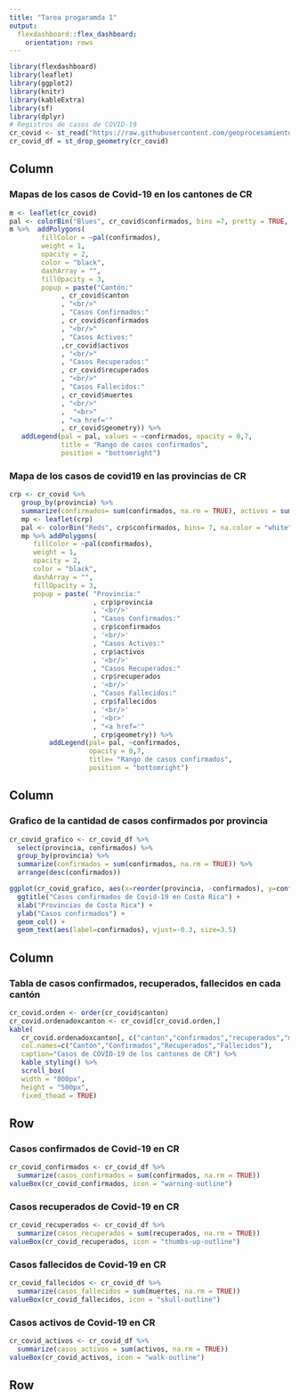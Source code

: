 ---
title: "Tarea progaramda 1"
output: 
  flexdashboard::flex_dashboard:
    orientation: rows
---

```{r setup, include=FALSE}
library(flexdashboard)
library(leaflet)
library(ggplot2)
library(knitr)
library(kableExtra)
library(sf)
library(dplyr)
# Registros de casos de COVID-19
cr_covid <- st_read("https://raw.githubusercontent.com/geoprocesamiento-2020i/datos/master/covid19/casos/cr/cr-covid19-cantones.geojson")
cr_covid_df = st_drop_geometry(cr_covid)
```

Column {.sidebar data-width=600}
-----------------------------------------------------------------------

### Mapas de los casos de Covid-19 en los cantones de CR

```{r}
m <- leaflet(cr_covid)
pal <- colorBin("Blues", cr_covid$confirmados, bins =7, pretty = TRUE, na.color = "white")
m %>%  addPolygons(
        fillColor = ~pal(confirmados),
        weight = 1,
        opacity = 2,
        color = "black",
        dashArray = "",
        fillOpacity = 3,
        popup = paste("Cantón:"
             , cr_covid$canton
             , "<br/>"
             , "Casos Confirmados:"
             , cr_covid$confirmados
             , "<br/>"
             , "Casos Activos:"
             ,cr_covid$activos
             , "<br/>"
             , "Casos Recuperados:"
             , cr_covid$recuperados
             , "<br/>"
             , "Casos Fallecidos:"
             , cr_covid$muertes
             , "<br/>"
             ,  "<br>"
             , "<a href='"
             , cr_covid$geometry)) %>%
   addLegend(pal = pal, values = ~confirmados, opacity = 0,7,
             title = "Rango de casos confirmados",
             position = "bottomright")
```

### Mapa de los casos de covid19 en las provincias de CR

```{r}
crp <- cr_covid %>%
   group_by(provincia) %>%
   summarize(confirmados= sum(confirmados, na.rm = TRUE), activos = sum(activos, na.rm = TRUE), fallecidos= sum(muertes, na.rm = TRUE), recuperados= sum(recuperados, na.rm = TRUE))
   mp <- leaflet(crp)
   pal <- colorBin("Reds", crp$confirmados, bins= 7, na.color = "white")
   mp %>% addPolygons(
      fillColor = ~pal(confirmados),
      weight = 1,
      opacity = 2,
      color = "black",
      dashArray = "",
      fillOpacity = 3,
      popup = paste( "Provincia:"
                     , crp$provincia
                     , '<br/>'
                     , "Casos Confirmados:"
                     , crp$confirmados
                     , '<br/>'
                     , "Casos Activos:"
                     , crp$activos
                     , '<br/>'
                     , "Casos Recuperados:"
                     , crp$recuperados
                     , '<br/>'
                     , "Casos Fallecidos:"
                     , crp$fallecidos
                     , '<br/>'
                     , '<br>'
                     , "<a href='"
                     , crp$geometry)) %>%
          addLegend(pal= pal, ~confirmados,
                    opacity = 0,7,
                    title= "Rango de casos confirmados",
                    position = "bottomright")
```

Column {data-width=1200}
-----------------------------------------------------------------------

### Grafico de la cantidad de casos confirmados por provincia

```{r}
cr_covid_grafico <- cr_covid_df %>% 
  select(provincia, confirmados) %>% 
  group_by(provincia) %>% 
  summarize(confirmados = sum(confirmados, na.rm = TRUE)) %>% 
  arrange(desc(confirmados))

ggplot(cr_covid_grafico, aes(x=reorder(provincia, -confirmados), y=confirmados)) +
  ggtitle("Casos confirmados de Covid-19 en Costa Rica") +
  xlab("Provincias de Costa Rica") + 
  ylab("Casos confirmados") +  
  geom_col() +
  geom_text(aes(label=confirmados), vjust=-0.3, size=3.5)
```


Column {data-width=800}
-----------------------------------------------------------------------

### Tabla de casos confirmados, recuperados, fallecidos en cada cantón

```{r}
cr_covid.orden <- order(cr_covid$canton)
cr_covid.ordenadoxcanton <- cr_covid[cr_covid.orden,]
kable(
   cr_covid.ordenadoxcanton[, c("canton","confirmados","recuperados","muertes"), drop = TRUE], 
   col.names=c("Cantón","Confirmados","Recuperados","Fallecidos"),  
   caption="Casos de COVID-19 de los cantones de CR") %>%
   kable_styling() %>%
   scroll_box(
   width = "800px",  
   height = "500px", 
   fixed_thead = TRUE)
```

Row {data-height=200}
-----------------------------------------------------------------------
### Casos confirmados de Covid-19 en CR

```{r}
cr_covid_confirmados <- cr_covid_df %>%
  summarize(casos_confirmados = sum(confirmados, na.rm = TRUE))
valueBox(cr_covid_confirmados, icon = "warning-outline")
```

### Casos recuperados de Covid-19 en CR

```{r}
cr_covid_recuperados <- cr_covid_df %>%
  summarize(casos_recuperados = sum(recuperados, na.rm = TRUE))
valueBox(cr_covid_recuperados, icon = "thumbs-up-outline")
```

### Casos fallecidos de Covid-19 en CR

```{r}
cr_covid_fallecidos <- cr_covid_df %>%
  summarize(casos_fallecidos = sum(muertes, na.rm = TRUE))
valueBox(cr_covid_fallecidos, icon = "skull-outline")
```

### Casos activos de Covid-19 en CR

```{r}
cr_covid_activos <- cr_covid_df %>%
  summarize(casos_activos = sum(activos, na.rm = TRUE))
valueBox(cr_covid_activos, icon = "walk-outline")
```

Row {data-height=200}
-----------------------------------------------------------------------
